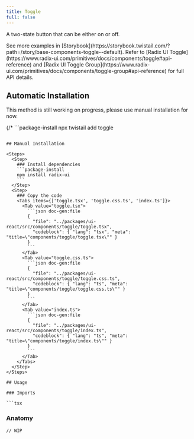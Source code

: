 ```yaml
---
title: Toggle
full: false
---
```


A two-state button that can be either on or off.

<Callout type='info'>
  See more examples in [Storybook](https://storybook.twistail.com/?path=/story/base-components-toggle--default).
  Refer to [Radix UI Toggle](https://www.radix-ui.com/primitives/docs/components/toggle#api-reference)
  and [Radix UI Toggle Group](https://www.radix-ui.com/primitives/docs/components/toggle-group#api-reference) for full API details.
</Callout>

## Automatic Installation

<Callout type='warn'>
  This method is still working on progress, please use manual installation for now.
</Callout>

{/* ```package-install
npx twistail add toggle
``` */}

## Manual Installation

<Steps>
  <Step>
    ### Install dependencies
    ```package-install
    npm install radix-ui
    ```
  </Step>
  <Step>
    ### Copy the code
    <Tabs items={['toggle.tsx', 'toggle.css.ts', 'index.ts']}>
      <Tab value="toggle.tsx">
        ```json doc-gen:file
        {
          "file": "../packages/ui-react/src/components/toggle/toggle.tsx",
          "codeblock": { "lang": "tsx", "meta": "title=\"components/toggle/toggle.tsx\"" }
        }
        ```
      </Tab>
      <Tab value="toggle.css.ts">
        ```json doc-gen:file
        {
          "file": "../packages/ui-react/src/components/toggle/toggle.css.ts",
          "codeblock": { "lang": "ts", "meta": "title=\"components/toggle/toggle.css.ts\"" }
        }
        ```
      </Tab>
      <Tab value="index.ts">
        ```json doc-gen:file
        {
          "file": "../packages/ui-react/src/components/toggle/index.ts",
          "codeblock": { "lang": "ts", "meta": "title=\"components/toggle/index.ts\"" }
        }
        ```
      </Tab>
    </Tabs>
  </Step>
</Steps>

## Usage

### Imports

```tsx
```

### Anatomy

```tsx
// WIP
```
